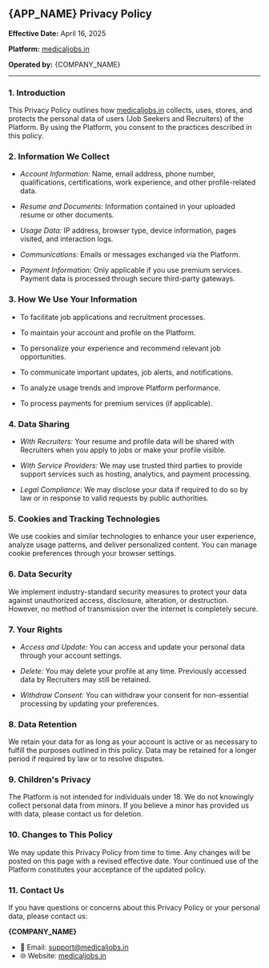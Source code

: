 
## {APP_NAME} Privacy Policy  
**Effective Date:** April 16, 2025  

**Platform:** [medicaljobs.in](https://medicaljobs.in)  

**Operated by:** {COMPANY_NAME}  

------

### 1. Introduction  
This Privacy Policy outlines how [medicaljobs.in](https://medicaljobs.in) collects, uses, stores, and protects the personal data of users (Job Seekers and Recruiters) of the Platform. By using the Platform, you consent to the practices described in this policy.

### 2. Information We Collect  
- *Account Information:* Name, email address, phone number, qualifications, certifications, work experience, and other profile-related data.

- *Resume and Documents:* Information contained in your uploaded resume or other documents.

- *Usage Data:* IP address, browser type, device information, pages visited, and interaction logs.

- *Communications:* Emails or messages exchanged via the Platform.

- *Payment Information:* Only applicable if you use premium services. Payment data is processed through secure third-party gateways.

### 3. How We Use Your Information  
- To facilitate job applications and recruitment processes.

- To maintain your account and profile on the Platform.

- To personalize your experience and recommend relevant job opportunities.

- To communicate important updates, job alerts, and notifications.

- To analyze usage trends and improve Platform performance.

- To process payments for premium services (if applicable).

### 4. Data Sharing  
- *With Recruiters:* Your resume and profile data will be shared with Recruiters when you apply to jobs or make your profile visible.

- *With Service Providers:* We may use trusted third parties to provide support services such as hosting, analytics, and payment processing.

- *Legal Compliance:* We may disclose your data if required to do so by law or in response to valid requests by public authorities.

### 5. Cookies and Tracking Technologies  
We use cookies and similar technologies to enhance your user experience, analyze usage patterns, and deliver personalized content. You can manage cookie preferences through your browser settings.

### 6. Data Security  
We implement industry-standard security measures to protect your data against unauthorized access, disclosure, alteration, or destruction. However, no method of transmission over the internet is completely secure.

### 7. Your Rights  
- *Access and Update:* You can access and update your personal data through your account settings.

- *Delete:* You may delete your profile at any time. Previously accessed data by Recruiters may still be retained.

- *Withdraw Consent:* You can withdraw your consent for non-essential processing by updating your preferences.

### 8. Data Retention  
We retain your data for as long as your account is active or as necessary to fulfill the purposes outlined in this policy. Data may be retained for a longer period if required by law or to resolve disputes.

### 9. Children's Privacy  
The Platform is not intended for individuals under 18. We do not knowingly collect personal data from minors. If you believe a minor has provided us with data, please contact us for deletion.

### 10. Changes to This Policy  
We may update this Privacy Policy from time to time. Any changes will be posted on this page with a revised effective date. Your continued use of the Platform constitutes your acceptance of the updated policy.

### 11. Contact Us  
If you have questions or concerns about this Privacy Policy or your personal data, please contact us:

**{COMPANY_NAME}**  
- 📧 Email: [support@medicaljobs.in](mailto:support@medicaljobs.in)  
- 🌐 Website: [medicaljobs.in](https://medicaljobs.in)  
